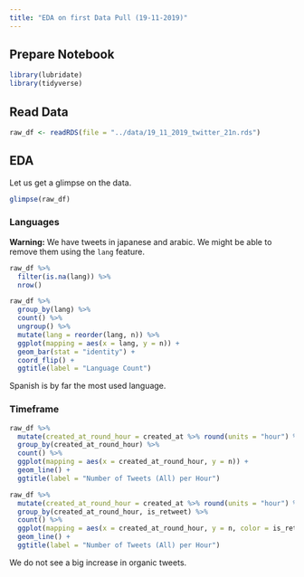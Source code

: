 ```yaml
---
title: "EDA on first Data Pull (19-11-2019)"
---
```


## Prepare Notebook

```r
library(lubridate)
library(tidyverse)
```

## Read Data

```r
raw_df <- readRDS(file = "../data/19_11_2019_twitter_21n.rds")
```

## EDA

Let us get a glimpse on the data. 

```r
glimpse(raw_df)
```

### Languages

**Warning:** We have tweets in japanese and arabic. We might be able to remove them using the `lang` feature. 

```r
raw_df %>% 
  filter(is.na(lang)) %>% 
  nrow()
```

```r
raw_df %>% 
  group_by(lang) %>% 
  count() %>% 
  ungroup() %>% 
  mutate(lang = reorder(lang, n)) %>%  
  ggplot(mapping = aes(x = lang, y = n)) +
  geom_bar(stat = "identity") +
  coord_flip() +
  ggtitle(label = "Language Count")
```

Spanish is by far the most used language. 

### Timeframe 

```r
raw_df %>% 
  mutate(created_at_round_hour = created_at %>% round(units = "hour") %>% as.POSIXct()) %>% 
  group_by(created_at_round_hour) %>% 
  count() %>% 
  ggplot(mapping = aes(x = created_at_round_hour, y = n)) +
  geom_line() +
  ggtitle(label = "Number of Tweets (All) per Hour")
```

```r
raw_df %>% 
  mutate(created_at_round_hour = created_at %>% round(units = "hour") %>% as.POSIXct()) %>% 
  group_by(created_at_round_hour, is_retweet) %>% 
  count() %>% 
  ggplot(mapping = aes(x = created_at_round_hour, y = n, color = is_retweet)) +
  geom_line() +
  ggtitle(label = "Number of Tweets (All) per Hour")
```

We do not see a big increase in organic tweets. 